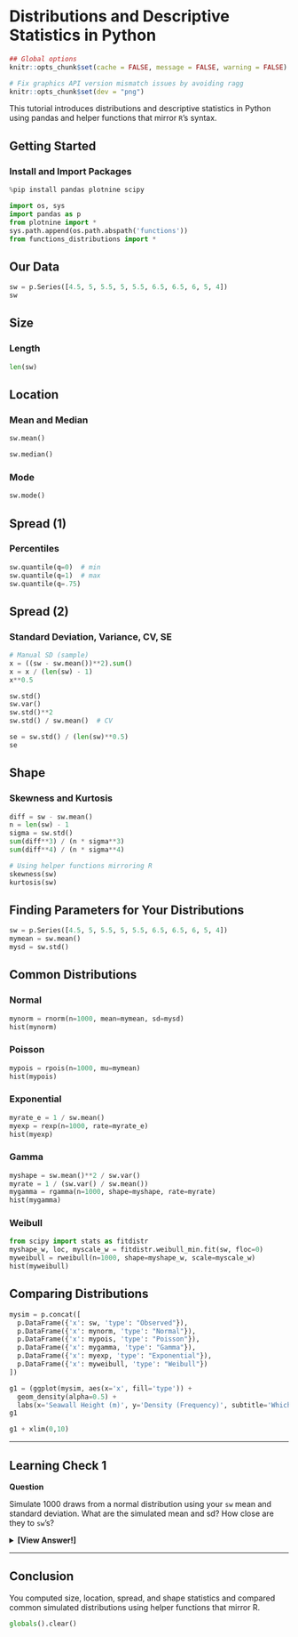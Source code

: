 # Distributions and Descriptive Statistics in Python

```r
## Global options
knitr::opts_chunk$set(cache = FALSE, message = FALSE, warning = FALSE)

# Fix graphics API version mismatch issues by avoiding ragg
knitr::opts_chunk$set(dev = "png")
```

This tutorial introduces distributions and descriptive statistics in Python using pandas and helper functions that mirror `R`'s syntax.

## Getting Started {-}

### Install and Import Packages {-}

```python
%pip install pandas plotnine scipy
```

```python
import os, sys
import pandas as p
from plotnine import *
sys.path.append(os.path.abspath('functions'))
from functions_distributions import *
```

## Our Data

```python
sw = p.Series([4.5, 5, 5.5, 5, 5.5, 6.5, 6.5, 6, 5, 4])
sw
```

## Size

### Length

```python
len(sw)
```

## Location

### Mean and Median

```python
sw.mean()
```

```python
sw.median()
```

### Mode

```python
sw.mode()
```

## Spread (1)

### Percentiles

```python
sw.quantile(q=0)  # min
sw.quantile(q=1)  # max
sw.quantile(q=.75)
```

## Spread (2)

### Standard Deviation, Variance, CV, SE

```python
# Manual SD (sample)
x = ((sw - sw.mean())**2).sum()
x = x / (len(sw) - 1)
x**0.5
```

```python
sw.std()
sw.var()
sw.std()**2
sw.std() / sw.mean()  # CV
```

```python
se = sw.std() / (len(sw)**0.5)
se
```

## Shape

### Skewness and Kurtosis

```python
diff = sw - sw.mean()
n = len(sw) - 1
sigma = sw.std()
sum(diff**3) / (n * sigma**3)
sum(diff**4) / (n * sigma**4)
```

```python
# Using helper functions mirroring R
skewness(sw)
kurtosis(sw)
```

## Finding Parameters for Your Distributions

```python
sw = p.Series([4.5, 5, 5.5, 5, 5.5, 6.5, 6.5, 6, 5, 4])
mymean = sw.mean()
mysd = sw.std()
```

## Common Distributions

### Normal

```python
mynorm = rnorm(n=1000, mean=mymean, sd=mysd)
hist(mynorm)
```

### Poisson

```python
mypois = rpois(n=1000, mu=mymean)
hist(mypois)
```

### Exponential

```python
myrate_e = 1 / sw.mean()
myexp = rexp(n=1000, rate=myrate_e)
hist(myexp)
```

### Gamma

```python
myshape = sw.mean()**2 / sw.var()
myrate = 1 / (sw.var() / sw.mean())
mygamma = rgamma(n=1000, shape=myshape, rate=myrate)
hist(mygamma)
```

### Weibull

```python
from scipy import stats as fitdistr
myshape_w, loc, myscale_w = fitdistr.weibull_min.fit(sw, floc=0)
myweibull = rweibull(n=1000, shape=myshape_w, scale=myscale_w)
hist(myweibull)
```

## Comparing Distributions

```python
mysim = p.concat([
  p.DataFrame({'x': sw, 'type': "Observed"}),
  p.DataFrame({'x': mynorm, 'type': "Normal"}),
  p.DataFrame({'x': mypois, 'type': "Poisson"}),
  p.DataFrame({'x': mygamma, 'type': "Gamma"}),
  p.DataFrame({'x': myexp, 'type': "Exponential"}),
  p.DataFrame({'x': myweibull, 'type': "Weibull"})
])

g1 = (ggplot(mysim, aes(x='x', fill='type')) +
  geom_density(alpha=0.5) +
  labs(x='Seawall Height (m)', y='Density (Frequency)', subtitle='Which distribution fits best?', fill='Type'))
g1
```

```python
g1 + xlim(0,10)
```

---

## Learning Check 1 {.unnumbered .LC}

**Question**

Simulate 1000 draws from a normal distribution using your `sw` mean and standard deviation. What are the simulated mean and sd? How close are they to `sw`’s?

<details><summary>**[View Answer!]**</summary>

```python
mymean = sw.mean(); mysd = sw.std()
m = rnorm(1000, mean=mymean, sd=mysd)
[m.mean(), m.std()]
```

</details>

---

## Conclusion {.unnumbered}

You computed size, location, spread, and shape statistics and compared common simulated distributions using helper functions that mirror R.

```python
globals().clear()
```

